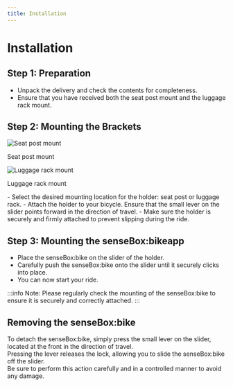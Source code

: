 ```yaml
---
title: Installation
---
```


# Installation

## Step 1: Preparation
- Unpack the delivery and check the contents for completeness.  
- Ensure that you have received both the seat post mount and the luggage rack mount.  


## Step 2: Mounting the Brackets

<div className="flex flex-row justify-evenly">
    <div className="flex flex-col items-center">
        <img className="w-48" src={halterungSattel} alt="Seat post mount" />
        <p className="text-gray-500 text-sm mt-2">Seat post mount</p>
    </div>
    <div className="flex flex-col items-center">
        <img className="w-48" src={halterungGepaeck} alt="Luggage rack mount" />
        <p className="text-gray-500 text-sm mt-2">Luggage rack mount</p>
    </div>
</div>
- Select the desired mounting location for the holder: seat post or luggage rack.  
- Attach the holder to your bicycle. Ensure that the small lever on the slider points forward in the direction of travel.  
- Make sure the holder is securely and firmly attached to prevent slipping during the ride.  


## Step 3: Mounting the senseBox:bikeapp
 - Place the senseBox:bike on the slider of the holder.
 - Carefully push the senseBox:bike onto the slider until it securely clicks into place.
 - You can now start your ride.

:::info
Note: Please regularly check the mounting of the senseBox:bike to ensure it is securely and correctly attached.
:::


## Removing the senseBox:bike
To detach the senseBox:bike, simply press the small lever on the slider, located at the front in the direction of travel.  
Pressing the lever releases the lock, allowing you to slide the senseBox:bike off the slider.  
Be sure to perform this action carefully and in a controlled manner to avoid any damage.  
